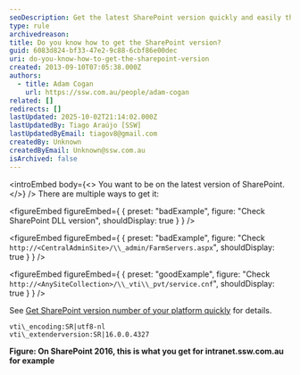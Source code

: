 ```yaml
---
seoDescription: Get the latest SharePoint version quickly and easily through a simple file check or URL query.
type: rule
archivedreason:
title: Do you know how to get the SharePoint version?
guid: 6083d824-bf33-47e2-9c88-6cbf86e00dec
uri: do-you-know-how-to-get-the-sharepoint-version
created: 2013-09-10T07:05:38.000Z
authors:
  - title: Adam Cogan
    url: https://ssw.com.au/people/adam-cogan
related: []
redirects: []
lastUpdated: 2025-10-02T21:14:02.000Z
lastUpdatedBy: Tiago Araújo [SSW]
lastUpdatedByEmail: tiagov8@gmail.com
createdBy: Unknown
createdByEmail: Unknown@ssw.com.au
isArchived: false
---
```


<introEmbed
  body={<>
You want to be on the latest version of SharePoint.
  </>}
/>
There are multiple ways to get it:

<figureEmbed figureEmbed={ {
  preset: "badExample",
  figure: "Check SharePoint DLL version",
  shouldDisplay: true
} } />


<figureEmbed figureEmbed={ {
  preset: "badExample",
  figure: "Check `http://<CentralAdminSite>/\\_admin/FarmServers.aspx`",
  shouldDisplay: true
} } />


<figureEmbed figureEmbed={ {
  preset: "goodExample",
  figure: "Check `http://<AnySiteCollection>/\\_vti\\_pvt/service.cnf`",
  shouldDisplay: true
} } />


See [Get SharePoint version number of your platform quickly](https://jeremythake.com/get-sharepoint-version-number-of-your-platform-quickly-6d092d2d1aff) for details.

```dotnet
vti\_encoding:SR|utf8-nl
vti\_extenderversion:SR|16.0.0.4327
```

**Figure: On SharePoint 2016, this is what you get for intranet.ssw.com.au for example**
